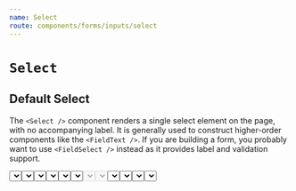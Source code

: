 ```yaml
---
name: Select
route: components/forms/inputs/select
---
```



# `Select`

<ComponentDetail
  of="Select"
  status="experimental"
  figma="file/2MG6DoSjk4IaLnjjFCnKFf/Forms"
  github="Form/Inputs/Select/Select"
/>

## Default Select

The `<Select />` component renders a single select element on the page, with no accompanying label. It is generally used to construct higher-order components like the `<FieldText />`. If you are building a form, you probably want to use `<FieldSelect />` instead as it provides label and validation support.

<Playground>
  <Flex justifyContent="space-between">
    <Select
      options={[
        { value: 'cheddar', label: 'Cheddar' },
        { value: 'gouda', label: 'Gouda' },
        { value: 'swiss', label: 'Swiss' },
      ]}
    />
    <Select
      options={[
        { value: 'cheddar', label: 'Cheddar' },
        { value: 'gouda', label: 'Gouda' },
        { value: 'swiss', label: 'Swiss' },
      ]}
      value="gouda"
    />
    <Select placeholder="awesome!" />
    <Select
      value="Some Value"
      options={[
        { value: '1', label: 'thing' },
        { value: 'Some Value', label: "Some Value's Label" },
        { value: '2', label: 'other' },
      ]}
    />
  </Flex>
</Playground>

## Option Groups

<Playground>
  <Select
    options={[
      {
        key: 'Italian',
        options: [
          { value: 'asiago', label: 'Asiago' },
          { value: 'ricotta', label: 'Ricotta' },
          { value: 'grana', label: 'Grana' },
        ],
      },
      {
        key: 'American',
        options: [
          { value: 'american', label: 'American (not actually cheese)' },
          { value: 'colby-jack', label: 'Colby-Jack' },
          { value: 'swiss', label: 'Swiss' },
          { value: 'vermont', label: 'Vermont' },
        ],
      },
    ]}
    value="american"
  />
</Playground>

## Name and ID

A name and ID can be specified in the `<Select />` component. Names are important if the input is used in the context of a form, in which case a name is required for the value of the input to be captured.

<Playground>
  <Select
    name="someName"
    id="someId"
    options={[
      { value: 'cheddar', label: 'Cheddar' },
      { value: 'gouda', label: 'Gouda' },
      { value: 'swiss', label: 'Swiss' },
    ]}
  />
</Playground>

## Disabled Property

Use the disable property to make an input field uneditable.

<Playground>
  <React.Fragment>
    <Select
      disabled
      options={[
        { value: 'cheddar', label: 'Cheddar' },
        { value: 'gouda', label: 'Gouda' },
        { value: 'swiss', label: 'Swiss' },
      ]}
    />
    <Select
      value="gouda"
      disabled
      options={[
        { value: 'cheddar', label: 'Cheddar' },
        { value: 'gouda', label: 'Gouda' },
        { value: 'swiss', label: 'Swiss' },
      ]}
      ml="large"
    />
  </React.Fragment>
</Playground>

## Placeholders & `includeBlank`

Placeholders are used to give a hint to the user of the expected value for the input. They should not be used as a complete replacement of labels. The `includeBlank` property (default: true) includes an inital option without a value.

<Playground>
  <React.Fragment>
    <Select
      placeholder="Select your cheese of choice..."
      options={[
        { value: 'cheddar', label: 'Cheddar' },
        { value: 'gouda', label: 'Gouda' },
        { value: 'swiss', label: 'Swiss' },
      ]}
    />
    <Select
      includeBlank={false}
      options={[
        { value: 'cheddar', label: 'Cheddar' },
        { value: 'gouda', label: 'Gouda' },
        { value: 'swiss', label: 'Swiss' },
      ]}
      ml="large"
    />
  </React.Fragment>
</Playground>

## ReadOnly Property

As the name suggests, "readOnly" makes the text uneditable.

<Playground>
  <Select
    value="gouda"
    readOnly
    options={[
      { value: 'cheddar', label: 'Cheddar' },
      { value: 'gouda', label: 'Gouda' },
      { value: 'swiss', label: 'Swiss' },
    ]}
  />
</Playground>

## Required Property

When set for `<Select />` in the context of a form, the input field must be filled out before submitting the form.

<Playground>
  <form>
    <Select
      required
      options={[
        { value: 'cheddar', label: 'Cheddar' },
        { value: 'gouda', label: 'Gouda' },
        { value: 'swiss', label: 'Swiss' },
      ]}
    />
    <br />
    <br />
    <Button>Submit</Button>
  </form>
</Playground>
